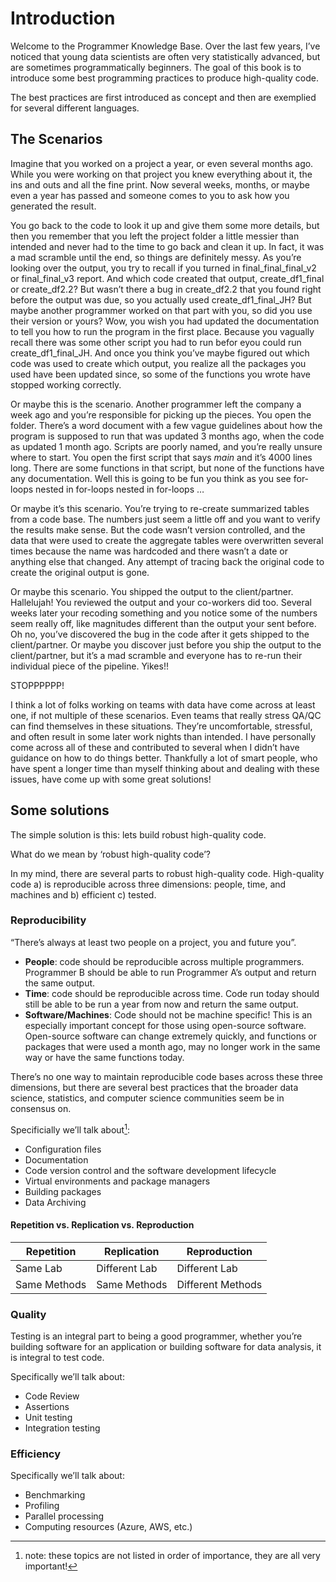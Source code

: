 # Introduction

Welcome to the Programmer Knowledge Base. Over the last few years, I've noticed that young data scientists are often very statistically advanced, but are sometimes programmatically beginners. The goal of this book is to introduce some best programming practices to produce high-quality code.

The best practices are first introduced as concept and then are exemplied for several different languages.

## The Scenarios 

Imagine that you worked on a project a year, or even several months ago. While you were working on that project you knew everything about it, the ins and outs and all the fine print. Now several weeks, months, or maybe even a year has passed and someone comes to you to ask how you generated the result. 

You go back to the code to look it up and give them some more details, but then you remember that you left the project folder a little messier than intended and never had to the time to go back and clean it up. In fact, it was a mad scramble until the end, so things are definitely messy. As you're looking over the output, you try to recall if you turned in final_final_final_v2 or final_final_v3 report. And which code created that output, create_df1_final or create_df2.2? But wasn't there a bug in create_df2.2 that you found right before the output was due, so you actually used create_df1_final_JH? But maybe another programmer worked on that part with you, so did you use their version or yours? Wow, you wish you had updated the documentation to tell you how to run the program in the first place. Because you vagually recall there was some other script you had to run befor eyou could run create_df1_final_JH. And once you think you've maybe figured out which code was used to create which output, you realize all the packages you used have been updated since, so some of the functions you wrote have stopped working correctly.  

Or maybe this is the scenario. Another programmer left the company a week ago and you're responsible for picking up the pieces. You open the folder. There's a word document with a few vague guidelines about how the program is supposed to run that was updated 3 months ago, when the code as updated 1 month ago. Scripts are poorly named, and you're really unsure where to start. You open the first script that says *main* and it's 4000 lines long. There are some functions in that script, but none of the functions have any documentation. Well this is going to be fun you think as you see for-loops nested in for-loops nested in for-loops ...

Or maybe it's this scenario. You're trying to re-create summarized tables from a code base. The numbers just seem a little off and you want to verify the results make sense. But the code wasn't version controlled, and the data that were used to create the aggregate tables were overwritten several times because the name was hardcoded and there wasn't a date or anything else that changed. Any attempt of tracing back the original code to create the original output is gone. 

Or maybe this scenario. You shipped the output to the client/partner. Hallelujah! You reviewed the output and your co-workers did too. Several weeks later your recoding something and you notice some of the numbers seem really off, like magnitudes different than the output your sent before. Oh no, you've discovered the bug in the code after it gets shipped to the client/partner. Or maybe you discover just before you ship the output to the client/partner, but it's a mad scramble and everyone has to re-run their individual piece of the pipeline. Yikes!! 

STOPPPPPP!

I think a lot of folks working on teams with data have come across at least one, if not multiple of these scenarios. Even teams that really stress QA/QC can find themselves in these situations. They're uncomfortable, stressful, and often result in some later work nights than intended. I have personally come across all of these and contributed to several when I didn't have guidance on how to do things better. Thankfully a lot of smart people, who have spent a longer time than myself thinking about and dealing with these issues, have come up with some great solutions!

## Some solutions 

The simple solution is this: lets build robust high-quality code. 

What do we mean by 'robust high-quality code'?

In my mind, there are several parts to robust high-quality code. High-quality code a) is reproducible across three dimensions: people, time, and machines and b) efficient c) tested.

### Reproducibility {-}

"There's always at least two people on a project, you and future you".

* **People**: code should be reproducible across multiple programmers. Programmer B should be able to run Programmer A's output and return the same output.
* **Time**: code should be reproducible across time. Code run today should still be able to be run a year from now and return the same output.
* **Software/Machines**: Code should not be machine specific! This is an especially important concept for those using open-source software. Open-source software can change extremely quickly, and functions or packages that were used a month ago, may no longer work in the same way or have the same functions today.

There's no one way to maintain reproducible code bases across these three dimensions, but there are several best practices that the broader data science, statistics, and computer science communities seem be in consensus on.

Specificially we'll talk about^[note: these topics are not listed in order of importance, they are all very important!]:

* Configuration files
* Documentation
* Code version control and the software development lifecycle
* Virtual environments and package managers
* Building packages
* Data Archiving

#### Repetition vs. Replication vs. Reproduction {-}

|Repetition|Replication|Reproduction|
|----------|-----------|------------|
|Same Lab|Different Lab|Different Lab|
|Same Methods|Same Methods|Different Methods|

### Quality {-}

Testing is an integral part to being a good programmer, whether you're building software for an application or building software for data analysis, it is integral to test code.

Specifically we'll talk about:

* Code Review
* Assertions
* Unit testing
* Integration testing
 
### Efficiency {-}

Specifically we'll talk about:

* Benchmarking
* Profiling
* Parallel processing
* Computing resources (Azure, AWS, etc.)
